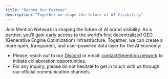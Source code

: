 ```yaml
---
title: "Become Our Partner"
description: "Together we shape the future of AI Visibility"
---
```


Join Mention Network in shaping the future of AI brand visibility. As a partner, you’ll gain early access to the world’s first decentralized GEO (Generative Engine Optimization) infrastructure. Together, we can create a more open, transparent, and user-powered data layer for the AI economy:

- Please, reach out to our [Discord](https://discord.com/invite/XMW6MvGQQ2) or email: contact@mention.network to initiate collaboration opportunities.
- For any inquiry, please do not hesitate to get in touch with us through our official communication channels.